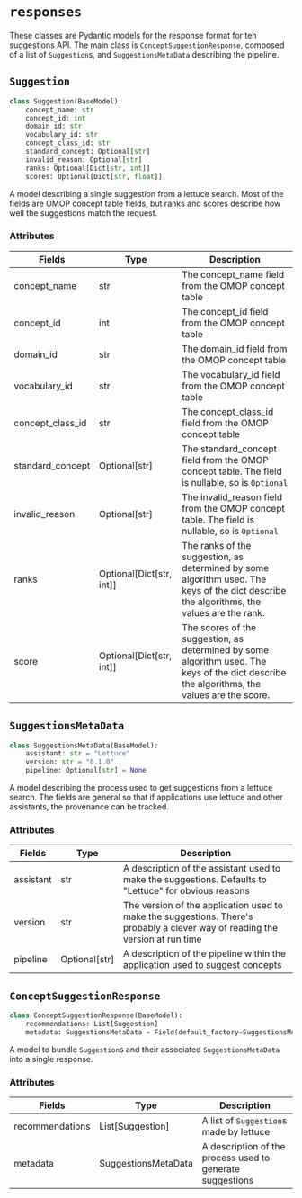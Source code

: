 # `responses`
These classes are Pydantic models for the response format for teh suggestions API.
The main class is `ConceptSuggestionResponse`, composed of a list of `Suggestion`s, and `SuggestionsMetaData` describing the pipeline.

## `Suggestion`

```python
class Suggestion(BaseModel):
    concept_name: str
    concept_id: int
    domain_id: str
    vocabulary_id: str
    concept_class_id: str
    standard_concept: Optional[str]
    invalid_reason: Optional[str]
    ranks: Optional[Dict[str, int]]
    scores: Optional[Dict[str, float]]
```

A model describing a single suggestion from a lettuce search.
Most of the fields are OMOP concept table fields, but ranks and scores describe how well the suggestions match the request.

### Attributes

| Fields | Type | Description |
|--------|------|-------------|
| concept_name | str | The concept_name field from the OMOP concept table |
| concept_id | int | The concept_id field from the OMOP concept table |
| domain_id | str | The domain_id field from the OMOP concept table |
| vocabulary_id | str | The vocabulary_id field from the OMOP concept table |
| concept_class_id | str | The concept_class_id field from the OMOP concept table |
| standard_concept | Optional[str] | The standard_concept field from the OMOP concept table. The field is nullable, so is `Optional` |
| invalid_reason | Optional[str] | The invalid_reason field from the OMOP concept table. The field is nullable, so is `Optional` |
| ranks | Optional[Dict[str, int]] | The ranks of the suggestion, as determined by some algorithm used. The keys of the dict describe the algorithms, the values are the rank. |
| score | Optional[Dict[str, int]] | The scores of the suggestion, as determined by some algorithm used. The keys of the dict describe the algorithms, the values are the score. |


## `SuggestionsMetaData`

```python
class SuggestionsMetaData(BaseModel):
    assistant: str = "Lettuce"
    version: str = "0.1.0"
    pipeline: Optional[str] = None
```

A model describing the process used to get suggestions from a lettuce search.
The fields are general so that if applications use lettuce and other assistants, the provenance can be tracked.

### Attributes

| Fields | Type | Description |
|--------|------|-------------|
| assistant | str | A description of the assistant used to make the suggestions. Defaults to "Lettuce" for obvious reasons |
| version | str | The version of the application used to make the suggestions. There's probably a clever way of reading the version at run time |
| pipeline | Optional[str] | A description of the pipeline within the application used to suggest concepts |

## `ConceptSuggestionResponse`

```python
class ConceptSuggestionResponse(BaseModel):
    recommendations: List[Suggestion]
    metadata: SuggestionsMetaData = Field(default_factory=SuggestionsMetaData)
```

A model to bundle `Suggestion`s and their associated `SuggestionsMetaData` into a single response.

### Attributes

| Fields | Type | Description |
|--------|------|-------------|
| recommendations | List[Suggestion] | A list of `Suggestion`s made by lettuce |
| metadata | SuggestionsMetaData | A description of the process used to generate suggestions |
